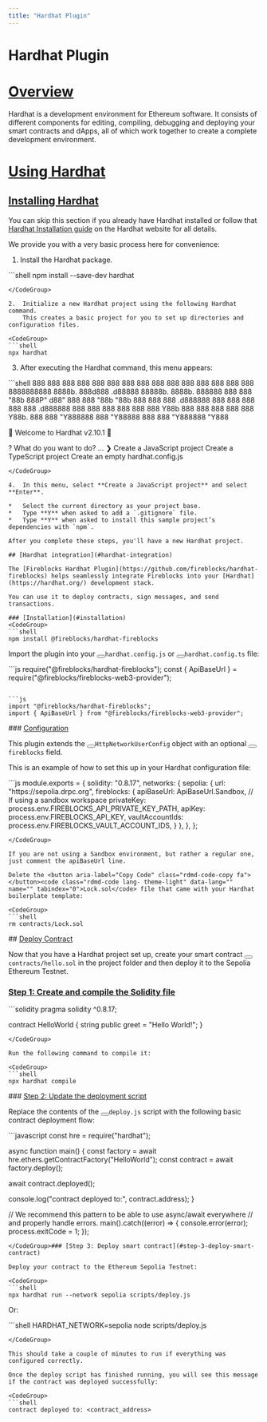 ```yaml
---
title: "Hardhat Plugin"
---
```

  
  # Hardhat Plugin

# [Overview](#overview)

Hardhat is a development environment for Ethereum software. It consists of different components for editing, compiling, debugging and deploying your smart contracts and dApps, all of which work together to create a complete development environment.

# [Using Hardhat](#using-hardhat)
## [Installing Hardhat](#installing-hardhat)

You can skip this section if you already have Hardhat installed or follow that [Hardhat Installation guide](https://hardhat.org/hardhat-runner/docs/getting-started) on the Hardhat website for all details.

We provide you with a very basic process here for convenience:

1.  Install the Hardhat package.

<CodeGroup>
```shell
npm install --save-dev hardhat

```
</CodeGroup>

2.  Initialize a new Hardhat project using the following Hardhat command.  
    This creates a basic project for you to set up directories and configuration files.

<CodeGroup>
```shell
npx hardhat

```
</CodeGroup>

3.  After executing the Hardhat command, this menu appears:

<CodeGroup>
```shell
888    888                      888 888               888
888    888                      888 888               888
888    888                      888 888               888
8888888888  8888b.  888d888 .d88888 88888b.   8888b.  888888
888    888     "88b 888P"  d88" 888 888 "88b     "88b 888
888    888 .d888888 888    888  888 888  888 .d888888 888
888    888 888  888 888    Y88b 888 888  888 888  888 Y88b.
888    888 "Y888888 888     "Y88888 888  888 "Y888888  "Y888

👷 Welcome to Hardhat v2.10.1 👷‍

? What do you want to do? … 
❯ Create a JavaScript project
  Create a TypeScript project
  Create an empty hardhat.config.js

```
</CodeGroup>

4.  In this menu, select **Create a JavaScript project** and select **Enter**.

*   Select the current directory as your project base.
*   Type **Y** when asked to add a `.gitignore` file.
*   Type **Y** when asked to install this sample project’s dependencies with `npm`.

After you complete these steps, you'll have a new Hardhat project.

## [Hardhat integration](#hardhat-integration)

The [Fireblocks Hardhat Plugin](https://github.com/fireblocks/hardhat-fireblocks) helps seamlessly integrate Fireblocks into your [Hardhat](https://hardhat.org/) development stack.

You can use it to deploy contracts, sign messages, and send transactions.

### [Installation](#installation)
<CodeGroup>
```shell
npm install @fireblocks/hardhat-fireblocks

```
</CodeGroup>

Import the plugin into your <button aria-label="Copy Code" class="rdmd-code-copy fa"></button><code class="rdmd-code lang- theme-light" data-lang="" name="" tabindex="0">hardhat.config.js</code> or <button aria-label="Copy Code" class="rdmd-code-copy fa"></button><code class="rdmd-code lang- theme-light" data-lang="" name="" tabindex="0">hardhat.config.ts</code> file:

<CodeGroup>
```js
require("@fireblocks/hardhat-fireblocks");
const { ApiBaseUrl } = require("@fireblocks/fireblocks-web3-provider");

```

```js
import "@fireblocks/hardhat-fireblocks";
import { ApiBaseUrl } from "@fireblocks/fireblocks-web3-provider";

```
</CodeGroup>### [Configuration](#configuration)

This plugin extends the <button aria-label="Copy Code" class="rdmd-code-copy fa"></button><code class="rdmd-code lang- theme-light" data-lang="" name="" tabindex="0">HttpNetworkUserConfig</code> object with an optional <button aria-label="Copy Code" class="rdmd-code-copy fa"></button><code class="rdmd-code lang- theme-light" data-lang="" name="" tabindex="0">fireblocks</code> field.

This is an example of how to set this up in your Hardhat configuration file:

<CodeGroup>
```js
module.exports = {
  solidity: "0.8.17",
  networks: {
    sepolia: {
      url: "https://sepolia.drpc.org",
      fireblocks: {
        apiBaseUrl: ApiBaseUrl.Sandbox, // If using a sandbox workspace
        privateKey: process.env.FIREBLOCKS_API_PRIVATE_KEY_PATH,
        apiKey: process.env.FIREBLOCKS_API_KEY,
        vaultAccountIds: process.env.FIREBLOCKS_VAULT_ACCOUNT_IDS,
      }
    },
  },
};

```
</CodeGroup>

If you are not using a Sandbox environment, but rather a regular one, just comment the apiBaseUrl line.

Delete the <button aria-label="Copy Code" class="rdmd-code-copy fa"></button><code class="rdmd-code lang- theme-light" data-lang="" name="" tabindex="0">Lock.sol</code> file that came with your Hardhat boilerplate template:

<CodeGroup>
```shell
rm contracts/Lock.sol

```
</CodeGroup>## [Deploy Contract](#deploy-contract)

Now that you have a Hardhat project set up, create your smart contract <button aria-label="Copy Code" class="rdmd-code-copy fa"></button><code class="rdmd-code lang- theme-light" data-lang="" name="" tabindex="0">contracts/hello.sol</code> in the project folder and then deploy it to the Sepolia Ethereum Testnet.

### [Step 1: Create and compile the Solidity file](#step-1-create-and-compile-the-solidity-file)
<CodeGroup>
```solidity
pragma solidity ^0.8.17;

contract HelloWorld {
    string public greet = "Hello World!";
}

```
</CodeGroup>

Run the following command to compile it:

<CodeGroup>
```shell
npx hardhat compile

```
</CodeGroup>### [Step 2: Update the deployment script](#step-2-update-the-deployment-script)

Replace the contents of the <button aria-label="Copy Code" class="rdmd-code-copy fa"></button><code class="rdmd-code lang- theme-light" data-lang="" name="" tabindex="0">deploy.js</code> script with the following basic contract deployment flow:

<CodeGroup>
```javascript
const hre = require("hardhat");

async function main() {
  const factory = await hre.ethers.getContractFactory("HelloWorld");
  const contract = await factory.deploy();

  await contract.deployed();

  console.log("contract deployed to:", contract.address);
}

// We recommend this pattern to be able to use async/await everywhere
// and properly handle errors.
main().catch((error) => {
  console.error(error);
  process.exitCode = 1;
});

```
</CodeGroup>### [Step 3: Deploy smart contract](#step-3-deploy-smart-contract)

Deploy your contract to the Ethereum Sepolia Testnet:

<CodeGroup>
```shell
npx hardhat run --network sepolia scripts/deploy.js

```
</CodeGroup>

Or:

<CodeGroup>
```shell
HARDHAT_NETWORK=sepolia node scripts/deploy.js

```
</CodeGroup>

This should take a couple of minutes to run if everything was configured correctly.

Once the deploy script has finished running, you will see this message if the contract was deployed successfully:

<CodeGroup>
```shell
contract deployed to: <contract_address>

```
</CodeGroup>